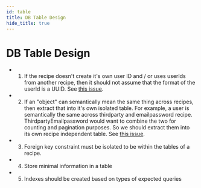 ```yaml
---
id: table
title: DB Table Design
hide_title: true
---
```


# DB Table Design

- 1) If the recipe doesn't create it's own user ID and / or uses userIds from another recipe, then it should not assume that the format of the userId is a UUID. See [this issue](https://github.com/supertokens/supertokens-core/issues/258).
- 2) If an "object" can semantically mean the same thing across recipes, then extract that into it's own isolated table. For example, a user is semantically the same across thirdparty and emailpassword recipe. ThirdpartyEmailpassword would want to combine the two for counting and pagination purposes. So we should extract them into its own recipe independent table. See [this issue](https://github.com/supertokens/supertokens-core/issues/259).
- 3) Foreign key constraint must be isolated to be within the tables of a recipe.
- 4) Store minimal information in a table
- 5) Indexes should be created based on types of expected queries